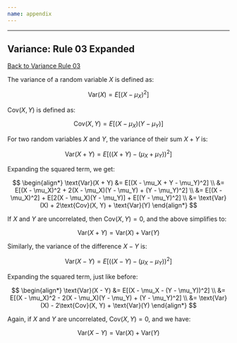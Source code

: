 ```yaml
---
name: appendix
---
```


---

## Variance: Rule 03 Expanded {.scrollable}

[Back to Variance Rule 03](#variance-rule-03)

::: {.tiny}

The variance of a random variable $X$ is defined as:

$$
\text{Var}(X) = E[(X - \mu_X)^2]
$$

$\text{Cov}(X, Y)$ is defined as:

$$
\text{Cov}(X, Y) = E[(X - \mu_X)(Y - \mu_Y)]
$$

For two random variables $X$ and $Y$, the variance of their sum $X + Y$ is:

$$
\text{Var}(X + Y) = E[((X + Y) - (\mu_X + \mu_Y))^2]
$$

Expanding the squared term, we get:

$$
\begin{align*}
\text{Var}(X + Y) &= E[(X - \mu_X + Y - \mu_Y)^2] \\
&= E[(X - \mu_X)^2 + 2(X - \mu_X)(Y - \mu_Y) + (Y - \mu_Y)^2] \\
&= E[(X - \mu_X)^2] + E[2(X - \mu_X)(Y - \mu_Y)] + E[(Y - \mu_Y)^2] \\
&= \text{Var}(X) + 2\text{Cov}(X, Y) + \text{Var}(Y)
\end{align*}
$$

If $X$ and $Y$ are uncorrelated, then $\text{Cov}(X, Y) = 0$, and the above simplifies to:

$$
\text{Var}(X + Y) = \text{Var}(X) + \text{Var}(Y)
$$

Similarly, the variance of the difference $X - Y$ is:

$$
\text{Var}(X - Y) = E[((X - Y) - (\mu_X - \mu_Y))^2]
$$

Expanding the squared term, just like before:

$$
\begin{align*}
\text{Var}(X - Y) &= E[(X - \mu_X - (Y - \mu_Y))^2] \\
&= E[(X - \mu_X)^2 - 2(X - \mu_X)(Y - \mu_Y) + (Y - \mu_Y)^2] \\
&= \text{Var}(X) - 2\text{Cov}(X, Y) + \text{Var}(Y)
\end{align*}
$$

Again, if $X$ and $Y$ are uncorrelated, $\text{Cov}(X, Y) = 0$, and we have:

$$
\text{Var}(X - Y) = \text{Var}(X) + \text{Var}(Y)
$$


:::